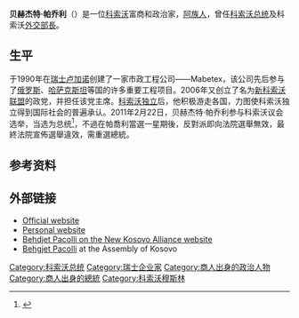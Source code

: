 {{Infobox Officeholder
|name          = 贝赫杰特·帕乔利
|image         = Pacolli final.jpg
|imagesize     = 205px 
|image2          = Presidenti Behgjet Pacolli.jpg
|office        = 
|predecessor2    = 
|primeminister2  = 
|successor2      = 
 
|office1        = {{link-en|科索沃外交部长|Ministry of Foreign Affairs (Kosovo)}}
|predecessor2   = {{link-en|伊曼纽尔·德玛|Ramush Haradinaj }}
|primeminister2 = {{link-en|格勞克·孔朱夫卡|Glauk Konjufca }}
|party          = {{small|（2011年之前； 2011年至今)}}<br>[[无党籍|独立人士]] {{small|(2011)}}
|predecessor1   = 
|primeminister1 = 
|successor1     = 
|term_start     = 
|term_end       = 
|term_start1    = 
|term_end1      = 
|term_start2    = 2017年9月9日
|term_end2      = 2020年2月3日
|office3        = [[科索沃总统|科索沃总统]]
|primeminister3 = [[哈辛·塔奇|哈辛·塔奇]]
|term_start3    = 2011年2月22日
|term_end3      = 2011年4月4日(選舉違憲被判無效)
|predecessor3   = {{link-en|亚库普·克拉斯尼奇|Jakup Krasniqi}} <small>（代理）</small>
|successor3     = [[阿蒂費特·亞希雅加|阿蒂費特·亞希雅加]]
|birth_date    = {{birth date and age|1951|08|30|df=y}}
|birth_place   ={{YUG}}[[塞爾維亞社會主義共和國|塞爾維亞社會主義共和國]][[普里什蒂納|普里什蒂納]]
|death_date    = 
|death_place   = 
|nationality    = {{KOS}}
|party         = {{link-en|新科索沃联盟|New Kosovo Alliance}}{{small|（2011年之前； 2011年至今)}}<br>[[无党籍|独立人士]] {{small|(2011)}}
|spouse        = [[Anna_Oxa|Anna Oxa]] <small>(1999-2002)</small><br>Maria Pacolli
|alma_mater    = 
}}
'''贝赫杰特·帕乔利'''（{{bd|1951年|8月30日||}}）是一位[[科索沃|科索沃]]富商和政治家，[[阿尔巴尼亚人|阿族人]]，曾任[[科索沃总统|科索沃总统]]及科索沃[[外交部長|外交部長]]。

==生平==
于1990年在[[瑞士|瑞士]][[卢加诺|卢加诺]]创建了一家市政工程公司——Mabetex，该公司先后参与了[[俄罗斯|俄罗斯]]、[[哈萨克斯坦|哈萨克斯坦]]等国的许多重要工程项目。2006年又创立了名为[[新科索沃联盟|新科索沃联盟]]的政党，并担任该党主席。[[科索沃独立|科索沃独立]]后，他积极游走各国，力图使科索沃独立得到国际社会的普遍承认。2011年2月22日，贝赫杰特·帕乔利参与科索沃议会选举，当选为总统<ref>{{cite web | language = zh-cn | publisher = 新华网 | title =科索沃议会选出新一届总统总理| url =http://news.xinhuanet.com/world/2011-02/23/c_121111013.htm| date = 2011-02-23 | accessdate = 2011-02-23 }}</ref>，不過在帕喬利當選一星期後，反對派即向法院選舉無效，最終法院宣佈選舉違效，需重選總統。

==参考资料==
{{Reflist|2}}

==外部链接==
*[http://www.president-ksgov.net Official website]{{Wayback|url=http://www.president-ksgov.net/ |date=20110511042034 }}
*[http://www.behgjetpacolli.com/ Personal website]{{Wayback|url=http://www.behgjetpacolli.com/ |date=20110219203026 }}
*[https://web.archive.org/web/20111229020145/http://www.akr-ks.eu/ Behdjet Pacolli on the New Kosovo Alliance website]
*[http://www.assembly-kosova.org/?krye=deputet&depid=578&lang=en Behgjet Pacolli]{{Wayback|url=http://www.assembly-kosova.org/?krye=deputet&depid=578&lang=en |date=20110524024139 }} at the Assembly of Kosovo

{{s-start}}
{{s-off}}
{{s-bef|before=[[亚库普·克拉斯尼奇|亚库普·克拉斯尼奇]]<br><small>代理</small>}}
{{s-ttl|title=[[科索沃总统|科索沃总统]]|years=2011年2月22日至2011年4月4日}}
{{s-aft|after=[[阿蒂費特·亞希雅加|阿蒂費特·亞希雅加]]}}
{{s-bef|before={{link-en|伊曼纽尔·德玛|Ramush Haradinaj }}}}
{{s-ttl|title={{link-en|科索沃外交部长|Ministry of Foreign Affairs (Kosovo)}}|years=2017年9月9日至2020年2月3日}}
{{s-aft|after={{link-en|格勞克·孔朱夫卡|Glauk Konjufca}}}}
{{s-end}}

{{DEFAULTSORT:Pacolli, Behgjet}}
[[Category:科索沃总统|Category:科索沃总统]]
[[Category:瑞士企业家|Category:瑞士企业家]]
[[Category:商人出身的政治人物|Category:商人出身的政治人物]]
[[Category:商人出身的總統|Category:商人出身的總統]]
[[Category:科索沃穆斯林|Category:科索沃穆斯林]]